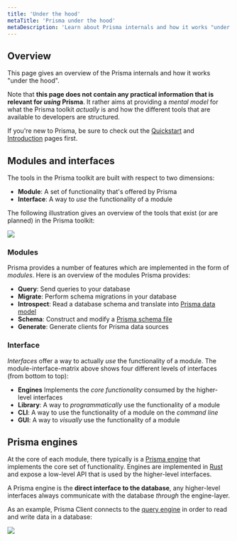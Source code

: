 ```yaml
---
title: 'Under the hood'
metaTitle: 'Prisma under the hood'
metaDescription: 'Learn about Prisma internals and how it works "under the hood". Prisma tools are based on an engine-layer which manages the communication with the database.'
---
```


## Overview

This page gives an overview of the Prisma internals and how it works "under the hood".

Note that **this page does not contain any practical information that is relevant for _using_ Prisma**. It rather aims at providing a _mental model_ for what the Prisma toolkit _actually_ is and how the different tools that are available to developers are structured.

If you're new to Prisma, be sure to check out the [Quickstart](../getting-started/quickstart) and [Introduction](./introduction) pages first.

## Modules and interfaces

The tools in the Prisma toolkit are built with respect to two dimensions:

- **Module**: A set of functionality that's offered by Prisma
- **Interface**: A way to _use_ the functionality of a module

The following illustration gives an overview of the tools that exist (or are planned) in the Prisma toolkit:

![](https://i.imgur.com/mxJTGOu.png)

### Modules

Prisma provides a number of features which are implemented in the form of _modules_. Here is an overview of the modules Prisma provides:

- **Query**: Send queries to your database
- **Migrate**: Perform schema migrations in your database
- **Introspect**: Read a database schema and translate into [Prisma data model](../../reference/tools-and-interfaces/prisma-schema/data-model)
- **Schema**: Construct and modify a [Prisma schema file](../../reference/tools-and-interfaces/prisma-schema/prisma-schema-file)
- **Generate**: Generate clients for Prisma data sources

### Interface

_Interfaces_ offer a way to actually _use_ the functionality of a module. The module-interface-matrix above shows four different levels of interfaces (from bottom to top):

- **Engines** Implements the _core functionality_ consumed by the higher-level interfaces
- **Library**: A way to _programmatically_ use the functionality of a module
- **CLI**: A way to use the functionality of a module on the _command line_
- **GUI**: A way to _visually_ use the functionality of a module

## Prisma engines

At the core of each module, there typically is a [Prisma engine](https://github.com/prisma/prisma-engines) that implements the core set of functionality. Engines are implemented in [Rust](https://www.rust-lang.org/) and expose a low-level API that is used by the higher-level interfaces.

A Prisma engine is the **direct interface to the database**, any higher-level interfaces always communicate with the database _through_ the engine-layer.

As an example, Prisma Client connects to the [query engine](../../reference/tools-and-interfaces/prisma-client/query-engine) in order to read and write data in a database:

![](https://i.imgur.com/Nwwx5Cv.png)
